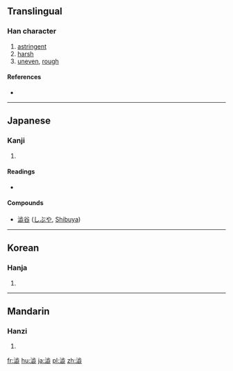 {{also|澀|渋}}
==Translingual==

===Han character===
{{Han char|rn=85|rad=水|as=12|sn=15|four=|canj=EYMM}}

# [[astringent]]
# [[harsh]]
# [[uneven]], [[rough]]

====References====
* {{Han ref|kx=0651.210|dkj=18312|dj=1061.240|hdz=31740.030|uh=6F81|ud=28545}}

----

==Japanese==

===Kanji===
{{ja-kanji|grade=|rs=水12}}

# {{defn|lang=ja|sort=水12}}

====Readings====
* {{ja-readings|on=[[じゅう]] (jū)|kun=[[しぶい]] (shibui), [[しぶ]] (shibu)}}

====Compounds====
* [[澁谷]] ([[しぶや]], [[Shibuya]])

----

==Korean==

===Hanja===
{{ko-hanja|hangeul=삽|eumhun=|rv=sap|mr=sap|y=sap}}

# {{defn|lang=ko|sort=水12}}

----

==Mandarin==

===Hanzi===
{{cmn-hanzi|pin=[[sè]] ([[se4]])|wg=se<sup>4</sup>}}

# {{defn|lang=cmn|sort=水12}}

[[fr:澁]]
[[hu:澁]]
[[ja:澁]]
[[pl:澁]]
[[zh:澁]]